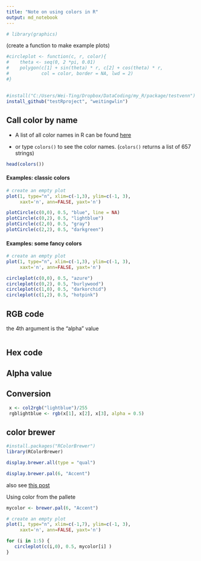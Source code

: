 ---
title: "Note on using colors in R"
output: md_notebook
---

```{r}
# library(graphics)
```

(create a function to make example plots)

```{r}
#circleplot <- function(c, r, color){
#    theta <- seq(0, 2 *pi, 0.01)
#    polygon(c[1] + sin(theta) * r, c[2] + cos(theta) * r, 
#            col = color, border = NA, lwd = 2)
#}
```

##
```{r}
#install("C:/Users/Wei-Ting/Dropbox/DataCoding/my_R/package/testvenn")
install_github("testRproject", "weitingwlin")
```


## Call color by name

* A list of all color names in R can be found [here](http://www.stat.columbia.edu/~tzheng/files/Rcolor.pdf)

* or type `colors()` to see the color names. (`colors()` returns a list of 657 strings)

```{r}
head(colors())
```



#### Examples: classic colors

```{r,  fig.width = 5, fig.height = 5}
# create an empty plot 
plot(1, type="n", xlim=c(-1,3), ylim=c(-1, 3),  
     xaxt='n', ann=FALSE, yaxt='n')

plotCircle(c(0,0), 0.5, "blue", line = NA)
plotCircle(c(0,2), 0.5, "lightblue")
plotCircle(c(2,0), 0.5, "gray")
plotCircle(c(2,2), 0.5, "darkgreen")
```

#### Examples: some fancy colors

```{r,  fig.width = 5, fig.height = 5}
# create an empty plot 
plot(1, type="n", xlim=c(-1,3), ylim=c(-1, 3),  
     xaxt='n', ann=FALSE, yaxt='n')

circleplot(c(0,0), 0.5, "azure")
circleplot(c(0,2), 0.5, "burlywood")
circleplot(c(1,0), 0.5, "darkorchid")
circleplot(c(1,2), 0.5, "hotpink")

```


## RGB code

the 4th argument is the "alpha" value

```{r,  fig.width = 7, fig.height = 7}

```

## Hex code

## Alpha value


## Conversion

```{r}
 x <- col2rgb("lightblue")/255
 rgblightblue <- rgb(x[1], x[2], x[3], alpha = 0.5)
```


## color brewer

```{r}
#install.packages("RColorBrewer")
library(RColorBrewer)
```

```{r}
display.brewer.all(type = "qual")
```


```{r}
display.brewer.pal(6, "Accent")
```


also see [this post](https://www.stat.ubc.ca/~jenny/STAT545A/block14_colors.html)

Using color from the pallete

```{r}
mycolor <- brewer.pal(6, "Accent")
```

```{r,  fig.width = 8, fig.height = 4}
# create an empty plot 
plot(1, type="n", xlim=c(-1,7), ylim=c(-1, 3),  
     xaxt='n', ann=FALSE, yaxt='n')

for (i in 1:5) {
   circleplot(c(i,0), 0.5, mycolor[i] ) 
}

```

